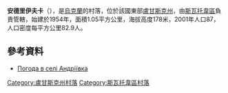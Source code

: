 {{coord|49|24|55|N|38|23|2|E|scale:100000|display=title}}

'''安德里伊夫卡'''（{{lang-uk|Андріївка}}），是[[烏克蘭|烏克蘭]]的村落，位於該國東部[[盧甘斯克州|盧甘斯克州]]，由[[斯瓦托韋區|斯瓦托韋區]]負責管轄，始建於1954年，面積1.05平方公里，海拔高度178米，2001年人口87，人口密度每平方公里82.9人。

==參考資料==
* [http://weather.in.ua/ua/lyganskaja/195 Погода в селі Андріївка] {{Wayback|url=http://weather.in.ua/ua/lyganskaja/195 |date=20111220030603 }}

{{DEFAULTSORT:Андріївка}}
[[Category:盧甘斯克州村落|Category:盧甘斯克州村落]]
[[Category:斯瓦托韋區村落|Category:斯瓦托韋區村落]]


{{Luhansk-geo-stub}}